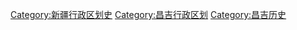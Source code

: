 [[Category:新疆行政区划史|Category:新疆行政区划史]]
[[Category:昌吉行政区划|Category:昌吉行政区划]]
[[Category:昌吉历史|Category:昌吉历史]]